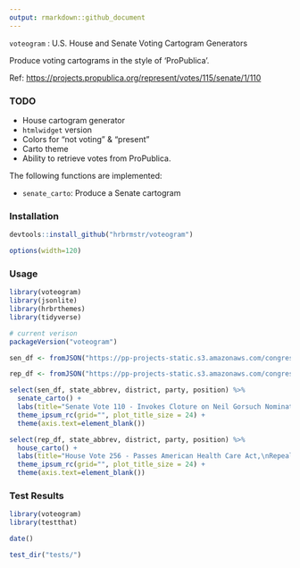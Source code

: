 ```yaml
---
output: rmarkdown::github_document
---
```


`voteogram` : U.S. House and Senate Voting Cartogram Generators

Produce voting cartograms in the style of 'ProPublica'.

Ref: <https://projects.propublica.org/represent/votes/115/senate/1/110>

### TODO

- House cartogram generator
- `htmlwidget` version
- Colors for "not voting" & "present"
- Carto theme
- Ability to retrieve votes from ProPublica.

The following functions are implemented:

- `senate_carto`: Produce a Senate cartogram

### Installation

```r
devtools::install_github("hrbrmstr/voteogram")
```

```r
options(width=120)
```

### Usage

```r
library(voteogram)
library(jsonlite)
library(hrbrthemes)
library(tidyverse)

# current verison
packageVersion("voteogram")
```

```r
sen_df <- fromJSON("https://pp-projects-static.s3.amazonaws.com/congress/assets/senate_115_1_110.json")$votes

rep_df <- fromJSON("https://pp-projects-static.s3.amazonaws.com/congress/assets/house_115_1_256.json")$votes
```

```r
select(sen_df, state_abbrev, district, party, position) %>% 
  senate_carto() +
  labs(title="Senate Vote 110 - Invokes Cloture on Neil Gorsuch Nomination") +
  theme_ipsum_rc(grid="", plot_title_size = 24) +
  theme(axis.text=element_blank())
```

```r
select(rep_df, state_abbrev, district, party, position) %>% 
  house_carto() +
  labs(title="House Vote 256 - Passes American Health Care Act,\nRepealing Obamacare") +
  theme_ipsum_rc(grid="", plot_title_size = 24) +
  theme(axis.text=element_blank())
```

### Test Results

```r
library(voteogram)
library(testthat)

date()

test_dir("tests/")
```

